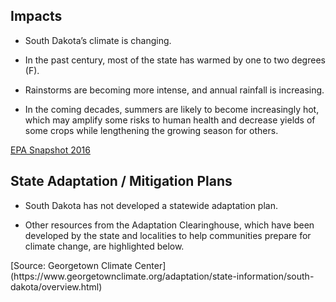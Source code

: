 ## Impacts

- South Dakota's climate is changing. 

- In the past century, most of the state has warmed by one to two degrees (F). 

- Rainstorms are becoming more intense, and annual rainfall is increasing. 

- In the coming decades, summers are likely to become increasingly hot, which may amplify some risks to human health and decrease yields of some crops while lengthening the growing season for others.

[EPA Snapshot 2016](https://19january2017snapshot.epa.gov/sites/production/files/2016-09/documents/climate-change-ws.pdf)

## State Adaptation / Mitigation Plans

- South Dakota has not developed a statewide adaptation plan. 

- Other resources from the Adaptation Clearinghouse, which have been developed by the state and localities to help communities prepare for climate change, are highlighted below. 

[Source: Georgetown Climate Center] (https://www.georgetownclimate.org/adaptation/state-information/south-dakota/overview.html)